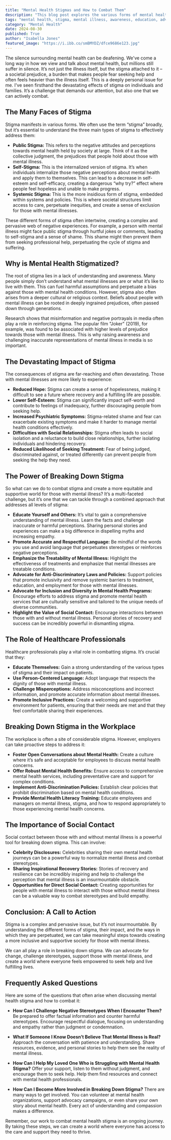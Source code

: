 ```yaml
---
title: "Mental Health Stigmas and How to Combat Them"
description: "This blog post explores the various forms of mental health stigma and its devastating impact. It provides practical strategies to combat stigma, including promoting education, accurate language, and inclusive policies. It also highlights the crucial role of healthcare professionals and employers in creating a supportive environment for those with mental illnesses."
tags: "mental health, stigma, mental illness, awareness, education, advocacy, discrimination, treatment, support, empathy, inclusion, diversity, healthcare, workplace, social contact, recovery, resilience"
category: "Mental Health"
date: 2024-08-30
published: True
author: "Isabella Jones"
featured_image: "https://i.ibb.co/smBMYDZ/dfce9686e123.jpg"
---
```



The silence surrounding mental health can be deafening. We've come a long way in how we view and talk about mental health, but millions still suffer in silence. It’s not just the illness itself, but the stigma attached to it – a societal prejudice, a burden that makes people fear seeking help and often feels heavier than the illness itself. This is a deeply personal issue for me. I've seen firsthand the devastating effects of stigma on individuals and families.  It’s a challenge that demands our attention, but also one that we can actively combat. 

## The Many Faces of Stigma

Stigma manifests in various forms. We often use the term “stigma” broadly, but it’s essential to understand the three main types of stigma to effectively address them:

* **Public Stigma:** This refers to the negative attitudes and perceptions towards mental health held by society at large. Think of it as the collective judgment, the prejudices that people hold about those with mental illness.  
* **Self-Stigma:** This is the internalized version of stigma. It’s when individuals internalize those negative perceptions about mental health and apply them to themselves.  This can lead to a decrease in self-esteem and self-efficacy, creating a dangerous “why try?” effect where people feel hopeless and unable to make progress.
* **Systemic Stigma:**  This is the more insidious form of stigma, embedded within systems and policies. This is where societal structures limit access to care, perpetuate inequities, and create a sense of exclusion for those with mental illnesses.

These different forms of stigma often intertwine, creating a complex and pervasive web of negative experiences.  For example, a person with mental illness might face public stigma through hurtful jokes or comments, leading to self-stigma and a sense of shame.  This shame might then prevent them from seeking professional help, perpetuating the cycle of stigma and suffering.

## Why is Mental Health Stigmatized?

The root of stigma lies in a lack of understanding and awareness. Many people simply don’t understand what mental illnesses are or what it’s like to live with them. This can fuel harmful assumptions and perpetuate a bias against those with mental health conditions.  However, stigma also often arises from a deeper cultural or religious context. Beliefs about people with mental illness can be rooted in deeply ingrained prejudices, often passed down through generations. 

Research shows that misinformation and negative portrayals in media often play a role in reinforcing stigma.  The popular film "Joker" (2019), for example, was found to be associated with higher levels of prejudice towards those with mental illness.  This is why raising awareness and challenging inaccurate representations of mental illness in media is so important. 

## The Devastating Impact of Stigma 

The consequences of stigma are far-reaching and often devastating.  Those with mental illnesses are more likely to experience:

* **Reduced Hope:**  Stigma can create a sense of hopelessness, making it difficult to see a future where recovery and a fulfilling life are possible.
* **Lower Self-Esteem:** Stigma can significantly impact self-worth and contribute to feelings of inadequacy, further discouraging people from seeking help.
* **Increased Psychiatric Symptoms:** Stigma-related shame and fear can exacerbate existing symptoms and make it harder to manage mental health conditions effectively.
* **Difficulties with Social Relationships:**  Stigma often leads to social isolation and a reluctance to build close relationships, further isolating individuals and hindering recovery.
* **Reduced Likelihood of Seeking Treatment:**  Fear of being judged, discriminated against, or treated differently can prevent people from seeking the help they need.

## The Power of Breaking Down Stigma 

So what can we do to combat stigma and create a more equitable and supportive world for those with mental illness?  It’s a multi-faceted challenge, but it’s one that we can tackle through a combined approach that addresses all levels of stigma:

* **Educate Yourself and Others:**  It’s vital to gain a comprehensive understanding of mental illness.  Learn the facts and challenge inaccurate or harmful perceptions. Sharing personal stories and experiences can make a big difference in dispelling myths and increasing empathy.
* **Promote Accurate and Respectful Language:**   Be mindful of the words you use and avoid language that perpetuates stereotypes or reinforces negative perceptions.
* **Emphasize the Treatability of Mental Illness:** Highlight the effectiveness of treatments and emphasize that mental illnesses are treatable conditions.
* **Advocate for Anti-Discriminatory Laws and Policies:**  Support policies that promote inclusivity and remove systemic barriers to treatment, education, and employment for those with mental illnesses.
* **Advocate for Inclusion and Diversity in Mental Health Programs:**  Encourage efforts to address stigma and promote mental health services that are culturally sensitive and tailored to the unique needs of diverse communities.
* **Highlight the Value of Social Contact:** Encourage interactions between those with and without mental illness.  Personal stories of recovery and success can be incredibly powerful in dismantling stigma.

## The Role of Healthcare Professionals

Healthcare professionals play a vital role in combatting stigma. It’s crucial that they:

* **Educate Themselves:**  Gain a strong understanding of the various types of stigma and their impact on patients. 
* **Use Person-Centered Language:**  Adopt language that respects the dignity of those with mental illness.  
* **Challenge Misperceptions:**  Address misconceptions and incorrect information, and promote accurate information about mental illnesses.
* **Promote Inclusive Practices:**  Create a welcoming and supportive environment for patients, ensuring that their needs are met and that they feel comfortable sharing their experiences.

## Breaking Down Stigma in the Workplace

The workplace is often a site of considerable stigma.  However, employers can take proactive steps to address it:

* **Foster Open Conversations about Mental Health:**  Create a culture where it’s safe and acceptable for employees to discuss mental health concerns.
* **Offer Robust Mental Health Benefits:** Ensure access to comprehensive mental health services, including preventative care and support for complex conditions.
* **Implement Anti-Discrimination Policies:** Establish clear policies that prohibit discrimination based on mental health conditions.
* **Provide Mental Health Literacy Training:**  Educate employees and managers on mental illness, stigma, and how to respond appropriately to those experiencing mental health concerns.

## The Importance of Social Contact

Social contact between those with and without mental illness is a powerful tool for breaking down stigma. This can involve:

* **Celebrity Disclosures:** Celebrities sharing their own mental health journeys can be a powerful way to normalize mental illness and combat stereotypes.
* **Sharing Inspirational Recovery Stories:**  Stories of recovery and resilience can be incredibly inspiring and help to challenge the perception that mental illness is an insurmountable obstacle.
* **Opportunities for Direct Social Contact:**  Creating opportunities for people with mental illness to interact with those without mental illness can be a valuable way to combat stereotypes and build empathy.

## Conclusion: A Call to Action

Stigma is a complex and pervasive issue, but it’s not insurmountable. By understanding the different forms of stigma, their impact, and the ways in which they are perpetuated, we can take meaningful steps towards creating a more inclusive and supportive society for those with mental illness. 

We can all play a role in breaking down stigma. We can advocate for change, challenge stereotypes, support those with mental illness, and create a world where everyone feels empowered to seek help and live fulfilling lives. 

## Frequently Asked Questions

Here are some of the questions that often arise when discussing mental health stigma and how to combat it:

* **How Can I Challenge Negative Stereotypes When I Encounter Them?**  Be prepared to offer factual information and counter harmful stereotypes.  Encourage respectful dialogue, focusing on understanding and empathy rather than judgment or condemnation.

* **What If Someone I Know Doesn’t Believe That Mental Illness is Real?**  Approach the conversation with patience and understanding.  Share resources, evidence, and personal stories to help them see the reality of mental illness.

* **How Can I Help My Loved One Who is Struggling with Mental Health Stigma?**  Offer your support, listen to them without judgment, and encourage them to seek help. Help them find resources and connect with mental health professionals.

* **How Can I Become More Involved in Breaking Down Stigma?**  There are many ways to get involved.  You can volunteer at mental health organizations, support advocacy campaigns, or even share your own story about mental health. Every act of understanding and compassion makes a difference.

Remember, our work to combat mental health stigma is an ongoing journey.  By taking these steps, we can create a world where everyone has access to the care and support they need to thrive.  
